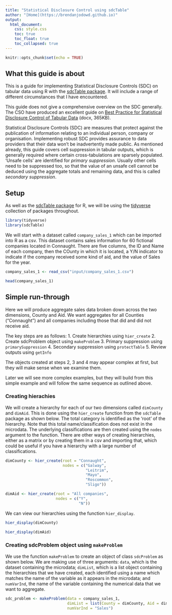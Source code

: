```yaml
---
title: "Statistical Disclosure Control using sdcTable"
author: "[Home](https://brendanjodowd.github.io)"
output: 
  html_document:
    css: style.css
    toc: true
    toc_float: true
    toc_collapsed: true
---
```


```r
knitr::opts_chunk$set(echo = TRUE)
```

## What this guide is about

This is a guide for implementing Statistical Disclosure Controls (SDC) on tabular data using R with the [sdcTable package](https://cran.r-project.org/web/packages/sdcTable/vignettes/sdcTable.html). It will include a range of different circumstances that I have encountered. 

This guide does not give a comprehensive overview on the SDC generally. The CSO have produced an excellent guide on [Best Practice for Statistical Disclosure Control of Tabular Data](https://www.cso.ie/en/media/csoie/aboutus-new/dataforresearchers/CSO_Guidance_on_Tabular_SDC.docx) (docx, 365KB).

Statistical Disclosure Controls (SDC) are measures that protect against the publication of information relating to an individual person, company or organisation. Implementing robust SDC provides assurance to data providers that their data won't be inadvertently made public. As mentioned already, this guide covers cell suppression in tabular outputs, which is generally required where certain cross-tabulations are sparsely populated. 'Unsafe cells' are identified for *primary suppression*. Usually other cells need to be suppressed too, so that the value of an unsafe cell cannot be deduced using the aggregate totals and remaining data, and this is called *secondary suppression*. 

## Setup

As well as the [sdcTable package](https://cran.r-project.org/web/packages/sdcTable/vignettes/sdcTable.html) for R, we will be using the [tidyverse](https://tidyverse.tidyverse.org/) collection of packages throughout.

```r
library(tidyverse)
library(sdcTable)
```

We will start with a dataset called `company_sales_1` which can be imported into R as a csv. This dataset contains sales information for 60 fictional companies located in Connaught. There are five columns, the ID and Name of each company, then the COunty in which it is located, a Y/N indicator to indicate if the company received some kind of aid, and the value of Sales for the year.

```r
company_sales_1 <- read_csv("input/company_sales_1.csv")

head(company_sales_1)
```

## Simple run-through

Here we will produce aggregate sales data broken down across the two dimensions, County and Aid. We want aggregates for all Counties ("Connaught") and all companies including those that did and did not receive aid. 

The key steps are as follows:
1. Create hierarchies using `hier_create`
2. Create sdcProblem object using `makeProblem`
3. Primary suppression using `primarySuppression`
4. Secondary suppression using `protectTable`
5. Review outputs using `getInfo`

The objects created at steps 2, 3 and 4 may appear complex at first, but they will make sense when we examine them. 

Later we will see more complex examples, but they will build from this simple example and will follow the same sequence as outlined above. 

### Creating hierachies

We will create a hierarchy for each of our two dimensions called `dimCounty` and `dimAid`. This is done using the `hier_create` function from the `sdcTable` package as shown below. The total category is identified as the 'root' of the hierarchy. Note that this total name/classification does not exist in the microdata. The underlying classifications are then created using the `nodes` argument to the function. There are other ways of creating hierarchies, either as a matrix or by creating them in a csv and importing that, which could be useful if you have a hierarchy with a large number of classifications. 

```r
dimCounty <- hier_create(root = "Connaught",
                         nodes = c("Galway",
                                   "Leitrim",
                                   "Mayo",
                                   "Roscommon",
                                   "Sligo"))

dimAid <- hier_create(root = "All companies",
                      nodes = c("Y",
                                "N"))
```
We can view our hierarchies using the function `hier_display`.

```r
hier_display(dimCounty)

hier_display(dimAid)
```

### Creating sdcProblem object using `makeProblem`

We use the function `makeProblem` to create an object of class `sdcProblem` as shown below. We are making use of three arguments: `data`, which is the dataset containing the microdata; `dimList`, which is a list object containing the hierarchies that we have created, each identified using a name which matches the name of the variable as it appears in the microdata; and `numVarInd`, the name of the variable containing the numerical data that we want to aggregate.


```r
sdc_problem <- makeProblem(data = company_sales_1,
                           dimList = list(County = dimCounty, Aid = dimAid),
                           numVarInd = "Sales")
```
